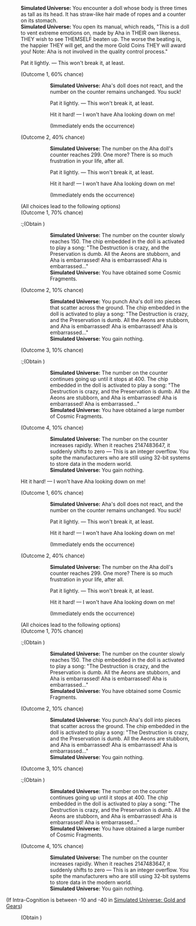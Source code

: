 {{Dialogue Start}}
:'''Simulated Universe:''' You encounter a doll whose body is three times as tall as its head. It has straw-like hair made of ropes and a counter on its stomach.
:'''Simulated Universe:''' You open its manual, which reads, "This is a doll to vent extreme emotions on, made by Aha in THEIR own likeness. THEY wish to see THEMSELF beaten up. The worse the beating is, the happier THEY will get, and the more Gold Coins THEY will award you! Note: Aha is not involved in the quality control process."
:{{DIcon|Star}} Pat it lightly. &mdash; This won't break it, at least.
:;(Outcome 1, 60% chance)
:::'''Simulated Universe:''' Aha's doll does not react, and the number on the counter remains unchanged. You suck!
:::{{DIcon|Star}} Pat it lightly. &mdash; This won't break it, at least.
:::{{DIcon|Star}} Hit it hard! &mdash; I won't have Aha looking down on me!
:::;(Immediately ends the occurrence)
:;(Outcome 2, 40% chance)
:::'''Simulated Universe:''' The number on the Aha doll's counter reaches 299. One more? There is so much frustration in your life, after all.
:::{{DIcon|Star}} Pat it lightly. &mdash; This won't break it, at least.
:::{{DIcon|Star}} Hit it hard! &mdash; I won't have Aha looking down on me!
:::;(Immediately ends the occurrence)
:;(All choices lead to the following options)
:;(Outcome 1, 70% chance)
::;(Obtain {{Item|Cosmic Fragment|20|x=150}})
:::'''Simulated Universe:''' The number on the counter slowly reaches 150. The chip embedded in the doll is activated to play a song: "The Destruction is crazy, and the Preservation is dumb. All the Aeons are stubborn, and Aha is embarrassed! Aha is embarrassed! Aha is embarrassed..."
:::'''Simulated Universe:''' You have obtained some Cosmic Fragments.
:;(Outcome 2, 10% chance)
:::'''Simulated Universe:''' You punch Aha's doll into pieces that scatter across the ground. The chip embedded in the doll is activated to play a song: "The Destruction is crazy, and the Preservation is dumb. All the Aeons are stubborn, and Aha is embarrassed! Aha is embarrassed! Aha is embarrassed..."
:::'''Simulated Universe:''' You gain nothing.
:;(Outcome 3, 10% chance)
::;(Obtain {{Item|Cosmic Fragment|20|x=400}})
:::'''Simulated Universe:''' The number on the counter continues going up until it stops at 400. The chip embedded in the doll is activated to play a song: "The Destruction is crazy, and the Preservation is dumb. All the Aeons are stubborn, and Aha is embarrassed! Aha is embarrassed! Aha is embarrassed..."
:::'''Simulated Universe:''' You have obtained a large number of Cosmic Fragments.
:;(Outcome 4, 10% chance)
:::'''Simulated Universe:''' The number on the counter increases rapidly. When it reaches 2147483647, it suddenly shifts to zero &mdash; This is an integer overflow. You spite the manufacturers who are still using 32-bit systems to store data in the modern world.
:::'''Simulated Universe:''' You gain nothing.
:{{DIcon|Star}} Hit it hard! &mdash; I won't have Aha looking down on me!
:;(Outcome 1, 60% chance)
:::'''Simulated Universe:''' Aha's doll does not react, and the number on the counter remains unchanged. You suck!
:::{{DIcon|Star}} Pat it lightly. &mdash; This won't break it, at least.
:::{{DIcon|Star}} Hit it hard! &mdash; I won't have Aha looking down on me!
:::;(Immediately ends the occurrence)
:;(Outcome 2, 40% chance)
:::'''Simulated Universe:''' The number on the Aha doll's counter reaches 299. One more? There is so much frustration in your life, after all.
:::{{DIcon|Star}} Pat it lightly. &mdash; This won't break it, at least.
:::{{DIcon|Star}} Hit it hard! &mdash; I won't have Aha looking down on me!
:::;(Immediately ends the occurrence)
:;(All choices lead to the following options)
:;(Outcome 1, 70% chance)
::;(Obtain {{Item|Cosmic Fragment|20|x=150}})
:::'''Simulated Universe:''' The number on the counter slowly reaches 150. The chip embedded in the doll is activated to play a song: "The Destruction is crazy, and the Preservation is dumb. All the Aeons are stubborn, and Aha is embarrassed! Aha is embarrassed! Aha is embarrassed..."
:::'''Simulated Universe:''' You have obtained some Cosmic Fragments.
:;(Outcome 2, 10% chance)
:::'''Simulated Universe:''' You punch Aha's doll into pieces that scatter across the ground. The chip embedded in the doll is activated to play a song: "The Destruction is crazy, and the Preservation is dumb. All the Aeons are stubborn, and Aha is embarrassed! Aha is embarrassed! Aha is embarrassed..."
:::'''Simulated Universe:''' You gain nothing.
:;(Outcome 3, 10% chance)
::;(Obtain {{Item|Cosmic Fragment|20|x=400}})
:::'''Simulated Universe:''' The number on the counter continues going up until it stops at 400. The chip embedded in the doll is activated to play a song: "The Destruction is crazy, and the Preservation is dumb. All the Aeons are stubborn, and Aha is embarrassed! Aha is embarrassed! Aha is embarrassed..."
:::'''Simulated Universe:''' You have obtained a large number of Cosmic Fragments.
:;(Outcome 4, 10% chance)
:::'''Simulated Universe:''' The number on the counter increases rapidly. When it reaches 2147483647, it suddenly shifts to zero &mdash; This is an integer overflow. You spite the manufacturers who are still using 32-bit systems to store data in the modern world.
:::'''Simulated Universe:''' You gain nothing.
;(If Intra-Cognition is between -10 and -40 in [[Simulated Universe: Gold and Gears]])
:{{SU Special Dialogue|Erudition|Dismantle it.|Obtain 300 Cosmic Fragment(s).}}
:;(Obtain {{Item|Cosmic Fragment|20|x=300}})
{{Dialogue End}}